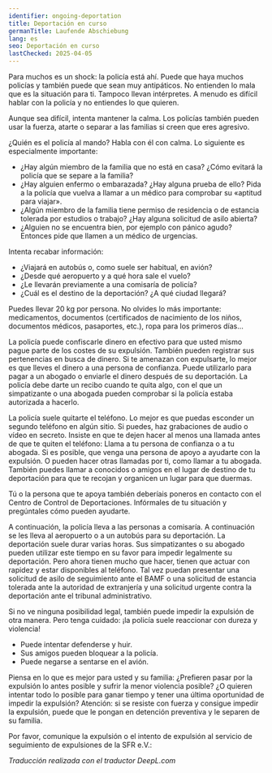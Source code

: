 ```yaml
---
identifier: ongoing-deportation
title: Deportación en curso
germanTitle: Laufende Abschiebung
lang: es
seo: Deportación en curso
lastChecked: 2025-04-05
---
```


Para muchos es un shock: la policía está ahí. Puede que haya muchos policías y también puede que sean muy antipáticos. No entienden lo mala que es la situación para ti. Tampoco llevan intérpretes. A menudo es difícil hablar con la policía y no entiendes lo que quieren.

Aunque sea difícil, intenta mantener la calma. Los policías también pueden usar la fuerza, atarte o separar a las familias si creen que eres agresivo.

¿Quién es el policía al mando? Habla con él con calma. Lo siguiente es especialmente importante:

- ¿Hay algún miembro de la familia que no está en casa? ¿Cómo evitará la policía que se separe a la familia?
- ¿Hay alguien enfermo o embarazada? ¿Hay alguna prueba de ello? Pida a la policía que vuelva a llamar a un médico para comprobar su «aptitud para viajar».
- ¿Algún miembro de la familia tiene permiso de residencia o de estancia tolerada por estudios o trabajo? ¿Hay alguna solicitud de asilo abierta?
- ¿Alguien no se encuentra bien, por ejemplo con pánico agudo? Entonces pide que llamen a un médico de urgencias.

Intenta recabar información:

- ¿Viajará en autobús o, como suele ser habitual, en avión?
- ¿Desde qué aeropuerto y a qué hora sale el vuelo?
- ¿Le llevarán previamente a una comisaría de policía?
- ¿Cuál es el destino de la deportación? ¿A qué ciudad llegará?

Puedes llevar 20 kg por persona. No olvides lo más importante: medicamentos, documentos (certificados de nacimiento de los niños, documentos médicos, pasaportes, etc.), ropa para los primeros días...

La policía puede confiscarle dinero en efectivo para que usted mismo pague parte de los costes de su expulsión. También pueden registrar sus pertenencias en busca de dinero.
Si te amenazan con expulsarte, lo mejor es que lleves el dinero a una persona de confianza. Puede utilizarlo para pagar a un abogado o enviarle el dinero después de su deportación.
La policía debe darte un recibo cuando te quita algo, con el que un simpatizante o una abogada pueden comprobar si la policía estaba autorizada a hacerlo.

La policía suele quitarte el teléfono. Lo mejor es que puedas esconder un segundo teléfono en algún sitio. Si puedes, haz grabaciones de audio o vídeo en secreto.
Insiste en que te dejen hacer al menos una llamada antes de que te quiten el teléfono:
Llama a tu persona de confianza o a tu abogada.
Si es posible, que venga una persona de apoyo a ayudarte con la expulsión. O pueden hacer otras llamadas por ti, como llamar a tu abogada.
También puedes llamar a conocidos o amigos en el lugar de destino de tu deportación para que te recojan y organicen un lugar para que duermas.

Tú o la persona que te apoya también deberíais poneros en contacto con el <InternalShortLink identifier="contacts">Centro de Control de Deportaciones</InternalShortLink>.
Infórmales de tu situación y pregúntales cómo pueden ayudarte.

A continuación, la policía lleva a las personas a comisaría. A continuación se les lleva al aeropuerto o a un autobús para su deportación. La deportación suele durar varias horas.
Sus simpatizantes o su abogado pueden utilizar este tiempo en su favor para impedir legalmente su deportación. 
Pero ahora tienen mucho que hacer, tienen que actuar con rapidez y estar disponibles al teléfono. 
Tal vez puedan presentar una solicitud de asilo de seguimiento ante el BAMF o una solicitud de estancia tolerada ante la autoridad de extranjería y una solicitud urgente contra la deportación ante el tribunal administrativo.

Si no ve ninguna posibilidad legal, también puede impedir la expulsión de otra manera. Pero tenga cuidado: ¡la policía suele reaccionar con dureza y violencia!

- Puede intentar defenderse y huir.
- Sus amigos pueden bloquear a la policía.
- Puede negarse a sentarse en el avión. 

<ExternalShortLink identifier="airplane"></ExternalShortLink>

<ExternalShortLink identifier="noboarderassembly_resistance"></ExternalShortLink>

Piensa en lo que es mejor para usted y su familia: ¿Prefieren pasar por la expulsión lo antes posible y sufrir la menor violencia posible? ¿O quieren intentar todo lo posible para ganar tiempo y tener una última oportunidad de impedir la expulsión?
Atención: si se resiste con fuerza y consigue impedir la expulsión, puede que le pongan en <InternalShortLink identifier="detention">detención preventiva</InternalShortLink> y le separen de su familia.

Por favor, comunique la expulsión o el intento de expulsión al servicio de seguimiento de expulsiones de la SFR e.V.:

<Address identifier="sfr_abschiebemonitoring"/>

*Traducción realizada con el traductor DeepL.com*

